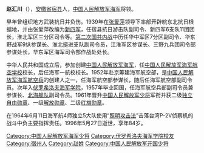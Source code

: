 '''赵汇川'''（{{bd|1913年||1996年|catIdx=Z}}），[[安徽省|安徽省]][[宿县|宿县]]人，[[中国人民解放军海军|中国人民解放军海军]]将领。

早年曾组织地方武装抗日并负伤。1939年在[[张爱萍|张爱萍]]领导下率部开辟皖东北抗日根据地，并由张爱萍改编为[[新四军|新四军]]，任宿县抗日游击队副司令、新四军6支队11团团长，淮北军区三分区司令等。[[第二次国共内战|第二次国共内战]]中历任华中军区7分区副司令、华东野战军9纵参谋长、淮北挺进支队副司令员，江淮军区参谋长、三野九兵团司令部参谋处长，华东军区海军司令部作战处处长。

中华人民共和国成立后，参加创建[[中国人民解放军海军|中国人民解放军海军]]，任[[中国人民解放军海军航空学校|中国人民解放军海军航空学校]]校长，后任海军一航校校长。1952年赴京筹建海军航空部，是[[中国人民解放军海军航空兵|中国人民解放军海军航空兵]]的创建人之一，任海军航空部参谋长，随后任海军航空部副司令员。次年入[[伏罗希洛夫海军学院|伏罗希洛夫海军学院]]，1957年毕业回国，任海军航空兵部副司令员兼参谋长、[[北海舰队|北海舰队]]副司令员。1961年晋升[[中国人民解放军少将|中国人民解放军少将]]军衔并获二级[[独立自由勋章|独立自由勋章]]、一级[[解放勋章|解放勋章]]、二级[[红旗勋章|红旗勋章]]。

在1964年6月11日海军航4师独立5大队使用“[[照明攻击法|照明攻击法]]”击落台湾P-2V侦察机的战斗中负主要指挥责任。1996年5月27日逝世，享年84岁。


{{中国军事人物小作品}}
[[Category:中国人民解放军海军少将|Category:中国人民解放军海军少将]]
[[Category:伏罗希洛夫海军学院校友|Category:伏罗希洛夫海军学院校友]]
[[Category:宿州人|Category:宿州人]]
[[Category:赵姓|Category:赵姓]]
[[Category:中国人民解放军开国少将|Category:中国人民解放军开国少将]]